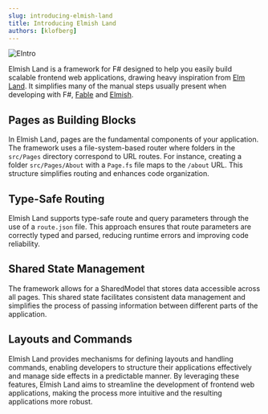 ```yaml
---
slug: introducing-elmish-land
title: Introducing Elmish Land
authors: [klofberg]
---
```


![EIntro](./intro.webp)

Elmish Land is a framework for F# designed to help you easily build scalable frontend web applications,
drawing heavy inspiration from [Elm Land](https://elm.land/). It simplifies many of the manual steps
usually present when developing with F#, [Fable](https://fable.io/) and [Elmish](https://zaid-ajaj.github.io/the-elmish-book/).

<!-- truncate -->

## Pages as Building Blocks

In Elmish Land, pages are the fundamental components of your application. The framework uses a file-system-based router where
folders in the `src/Pages` directory correspond to URL routes. For instance, creating a folder `src/Pages/About` with a `Page.fs` file
maps to the `/about` URL. This structure simplifies routing and enhances code organization.

## Type-Safe Routing

Elmish Land supports type-safe route and query parameters through the use of a `route.json` file.
This approach ensures that route parameters are correctly typed and parsed, reducing runtime errors and improving code reliability.

## Shared State Management

The framework allows for a SharedModel that stores data accessible across all pages. This shared state facilitates consistent
data management and simplifies the process of passing information between different parts of the application.

## Layouts and Commands

Elmish Land provides mechanisms for defining layouts and handling commands, enabling developers to structure their applications
effectively and manage side effects in a predictable manner.
By leveraging these features, Elmish Land aims to streamline the development of frontend web applications, making the process
more intuitive and the resulting applications more robust.